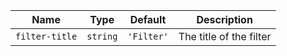 
  | Name | Type | Default | Description |
| --- | --- | --- | --- |
| `filter-title` | `string` | `'Filter'` | The title of the filter |

